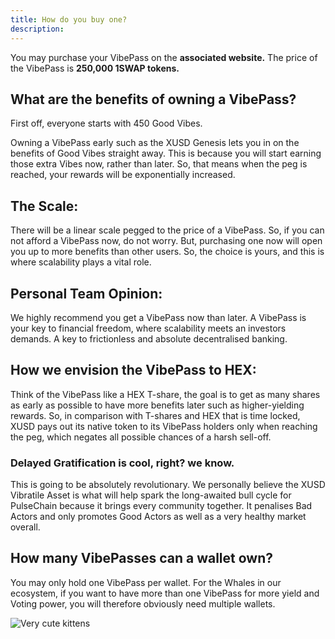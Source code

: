 ```yaml
---
title: How do you buy one?
description: 
---
```


You may purchase your VibePass on the **associated website.**
The price of the VibePass is **250,000 1SWAP tokens.**

## **What are the benefits of owning a VibePass?**

First off, everyone starts with 450 Good Vibes.

Owning a VibePass early such as the XUSD Genesis lets you in on the benefits of Good Vibes straight away. This is because you will start earning those extra Vibes now, rather than later. So, that means when the peg is reached, your rewards will be exponentially increased.

## **The Scale:** 

There will be a linear scale pegged to the price of a VibePass. So, if you can not afford a VibePass now, do not worry. But, purchasing one now will open you up to more benefits than other users.
So, the choice is yours, and this is where scalability plays a vital role.

## **Personal Team Opinion:**

We highly recommend you get a VibePass now than later. A VibePass is your key to financial freedom, where scalability meets an investors demands. A key to frictionless and absolute decentralised banking.

## **How we envision the VibePass to HEX:** 

Think of the VibePass like a HEX T-share, the goal is to get as many shares as early as possible to have more benefits later such as higher-yielding rewards.
So, in comparison with T-shares and HEX that is time locked, XUSD pays out its native token to its VibePass holders only when reaching the peg, which negates all possible chances of a harsh sell-off.

### Delayed Gratification is cool, right? we know.

This is going to be absolutely revolutionary. We personally believe the XUSD Vibratile Asset is what will help spark the long-awaited bull cycle for PulseChain because it brings every community together. 
It penalises Bad Actors and only promotes Good Actors as well as a very healthy market overall.

## **How many VibePasses can a wallet own?**

You may only hold one VibePass per wallet. For the Whales in our ecosystem, if you want to have more than one VibePass for more yield and Voting power, you will therefore obviously need multiple wallets.



![Very cute kittens](/XUSDVibePassflowchart.jpg 'XUSD')

